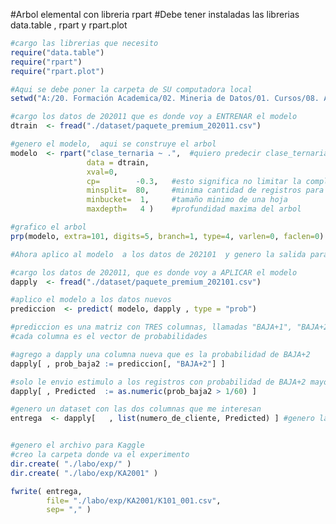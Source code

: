 #Arbol elemental con libreria  rpart
#Debe tener instaladas las librerias  data.table  ,  rpart   y rpart.plot

```r
#cargo las librerias que necesito
require("data.table")
require("rpart")
require("rpart.plot")
```

```r
#Aqui se debe poner la carpeta de SU computadora local
setwd("A:/20. Formación Academica/02. Mineria de Datos/01. Cursos/08. Aplicaciones de Minería de Datos a Economía y Finanzas/MMD_Curso8_Labo")  #Establezco el Working Directory

#cargo los datos de 202011 que es donde voy a ENTRENAR el modelo
dtrain  <- fread("./dataset/paquete_premium_202011.csv")
```

```r
#genero el modelo,  aqui se construye el arbol
modelo  <- rpart("clase_ternaria ~ .",  #quiero predecir clase_ternaria a partir de el resto de las variables
                 data = dtrain,
                 xval=0,
                 cp=        -0.3,   #esto significa no limitar la complejidad de los splits
                 minsplit=  80,     #minima cantidad de registros para que se haga el split
                 minbucket=  1,     #tamaño minimo de una hoja
                 maxdepth=   4 )    #profundidad maxima del arbol
```
```r
#grafico el arbol
prp(modelo, extra=101, digits=5, branch=1, type=4, varlen=0, faclen=0)
```
```r
#Ahora aplico al modelo  a los datos de 202101  y genero la salida para kaggle

#cargo los datos de 202011, que es donde voy a APLICAR el modelo
dapply  <- fread("./dataset/paquete_premium_202101.csv")
```
```r
#aplico el modelo a los datos nuevos
prediccion  <- predict( modelo, dapply , type = "prob")
```

```r
#prediccion es una matriz con TRES columnas, llamadas "BAJA+1", "BAJA+2"  y "CONTINUA"
#cada columna es el vector de probabilidades 

#agrego a dapply una columna nueva que es la probabilidad de BAJA+2
dapply[ , prob_baja2 := prediccion[, "BAJA+2"] ]

#solo le envio estimulo a los registros con probabilidad de BAJA+2 mayor  a  1/60
dapply[ , Predicted  := as.numeric(prob_baja2 > 1/60) ]

#genero un dataset con las dos columnas que me interesan
entrega  <- dapply[   , list(numero_de_cliente, Predicted) ] #genero la salida


#genero el archivo para Kaggle
#creo la carpeta donde va el experimento
dir.create( "./labo/exp/" ) 
dir.create( "./labo/exp/KA2001" ) 

fwrite( entrega, 
        file= "./labo/exp/KA2001/K101_001.csv", 
        sep= "," )
```